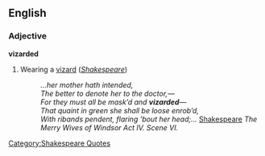 ==English==
===Adjective===
'''vizarded'''
#Wearing a [[vizard]] (''[[Shakespeare]]'')
#:''...her mother hath intended, ''
#:''The better to denote her to the doctor,— ''  
#:''For they must all be mask’d and '''vizarded'''—''
#:''That quaint in green she shall be loose enrob’d,  '' 
#:''With ribands pendent, flaring ’bout her head;...'' [[w:Shakespeare|Shakespeare]][[Category:Shakespeare Quotes]] ''The Merry Wives of Windsor Act IV. Scene VI.''